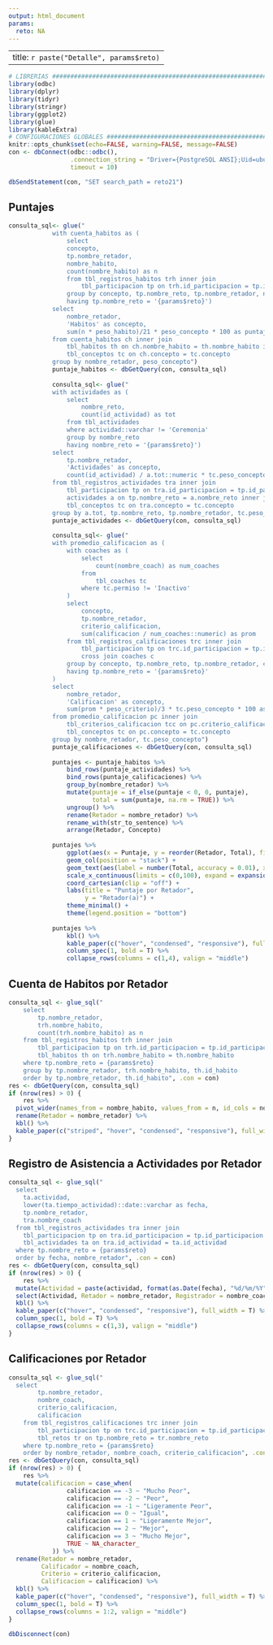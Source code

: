 ```yaml
---
output: html_document
params:
  reto: NA
---
```


---
title: `r paste("Detalle", params$reto)`
---

```r
# LIBRERIAS ####################################################################
library(odbc)
library(dplyr)
library(tidyr)
library(stringr)
library(ggplot2)
library(glue)
library(kableExtra)
# CONFIGURACIONES GLOBALES #####################################################
knitr::opts_chunk$set(echo=FALSE, warning=FALSE, message=FALSE)
con <- dbConnect(odbc::odbc(),
                 .connection_string = "Driver={PostgreSQL ANSI};Uid=ubuntu;Database=herbalife;", 
                 timeout = 10)

dbSendStatement(con, "SET search_path = reto21")
```

## Puntajes

```r
consulta_sql<- glue("
            with cuenta_habitos as (
            	select
            	concepto,
            	tp.nombre_retador,
            	nombre_habito,
            	count(nombre_habito) as n
            	from tbl_registros_habitos trh inner join
            		tbl_participacion tp on trh.id_participacion = tp.id_participacion
            	group by concepto, tp.nombre_reto, tp.nombre_retador, nombre_habito
            	having tp.nombre_reto = '{params$reto}')
            select
            	nombre_retador,
            	'Habitos' as concepto,
            	sum(n * peso_habito)/21 * peso_concepto * 100 as puntaje
            from cuenta_habitos ch inner join
            	tbl_habitos th on ch.nombre_habito = th.nombre_habito inner join
            	tbl_conceptos tc on ch.concepto = tc.concepto
            group by nombre_retador, peso_concepto")
            puntaje_habitos <- dbGetQuery(con, consulta_sql)
            
            consulta_sql<- glue("
            with actividades as (
            	select
            		nombre_reto,
            		count(id_actividad) as tot
            	from tbl_actividades
                where actividad::varchar != 'Ceremonia'
            	group by nombre_reto
            	having nombre_reto = '{params$reto}')
            select
            	tp.nombre_retador,
            	'Actividades' as concepto,
            	count(id_actividad) / a.tot::numeric * tc.peso_concepto * 100 as puntaje
            from tbl_registros_actividades tra inner join
            	tbl_participacion tp on tra.id_participacion = tp.id_participacion inner join
            	actividades a on tp.nombre_reto = a.nombre_reto inner join
            	tbl_conceptos tc on tra.concepto = tc.concepto
            group by a.tot, tp.nombre_reto, tp.nombre_retador, tc.peso_concepto")
            puntaje_actividades <- dbGetQuery(con, consulta_sql)
            
            consulta_sql<- glue("
            with promedio_calificacion as (
            	with coaches as (
            		select 
            			count(nombre_coach) as num_coaches
            		from
            			tbl_coaches tc
            		where tc.permiso != 'Inactivo'
            	)
            	select
            		concepto,
            		tp.nombre_retador,
            		criterio_calificacion,
            		sum(calificacion / num_coaches::numeric) as prom
            	from tbl_registros_calificaciones trc inner join
            		tbl_participacion tp on trc.id_participacion = tp.id_participacion 
            		cross join coaches c
            	group by concepto, tp.nombre_reto, tp.nombre_retador, criterio_calificacion
            	having tp.nombre_reto = '{params$reto}'
            )
            select
            	nombre_retador,
            	'Calificacion' as concepto,
            	sum(prom * peso_criterio)/3 * tc.peso_concepto * 100 as puntaje
            from promedio_calificacion pc inner join
            	tbl_criterios_calificacion tcc on pc.criterio_calificacion = tcc.criterio_calificacion inner join
            	tbl_conceptos tc on pc.concepto = tc.concepto
            group by nombre_retador, tc.peso_concepto")
            puntaje_calificaciones <- dbGetQuery(con, consulta_sql)
            
            puntajes <- puntaje_habitos %>% 
                bind_rows(puntaje_actividades) %>% 
                bind_rows(puntaje_calificaciones) %>%
                group_by(nombre_retador) %>% 
                mutate(puntaje = if_else(puntaje < 0, 0, puntaje),
                       total = sum(puntaje, na.rm = TRUE)) %>%
                ungroup() %>% 
                rename(Retador = nombre_retador) %>% 
                rename_with(str_to_sentence) %>% 
                arrange(Retador, Concepto)
            
            puntajes %>% 
                ggplot(aes(x = Puntaje, y = reorder(Retador, Total), fill = Concepto)) +
                geom_col(position = "stack") +
                geom_text(aes(label = number(Total, accuracy = 0.01), x = Total), hjust = -0.5) +
                scale_x_continuous(limits = c(0,100), expand = expansion(add = c(0, 10))) +
                coord_cartesian(clip = "off") +
                labs(title = "Puntaje por Retador",
                     y = "Retador(a)") +
                theme_minimal() +
                theme(legend.position = "bottom")
            
            puntajes %>% 
                kbl() %>% 
                kable_paper(c("hover", "condensed", "responsive"), full_width = T) %>%
                column_spec(1, bold = T) %>%
                collapse_rows(columns = c(1,4), valign = "middle")
```
## Cuenta de Habitos por Retador

```r
consulta_sql <- glue_sql("
    select
    	tp.nombre_retador,
    	trh.nombre_habito,
    	count(trh.nombre_habito) as n
    from tbl_registros_habitos trh inner join
    	tbl_participacion tp on trh.id_participacion = tp.id_participacion inner join
    	tbl_habitos th on trh.nombre_habito = th.nombre_habito 
    where tp.nombre_reto = {params$reto}
    group by tp.nombre_retador, trh.nombre_habito, th.id_habito
    order by tp.nombre_retador, th.id_habito", .con = con)
res <- dbGetQuery(con, consulta_sql)
if (nrow(res) > 0) {
    res %>% 
  pivot_wider(names_from = nombre_habito, values_from = n, id_cols = nombre_retador) %>% 
  rename(Retador = nombre_retador) %>%
  kbl() %>% 
  kable_paper(c("striped", "hover", "condensed", "responsive"), full_width = T)
}
```
## Registro de Asistencia a Actividades por Retador

```r
consulta_sql <- glue_sql("
  select
  	ta.actividad, 
  	lower(ta.tiempo_actividad)::date::varchar as fecha,
  	tp.nombre_retador,
    tra.nombre_coach
  from tbl_registros_actividades tra inner join
  	tbl_participacion tp on tra.id_participacion = tp.id_participacion left join
  	tbl_actividades ta on tra.id_actividad = ta.id_actividad 
  where tp.nombre_reto = {params$reto}
  order by fecha, nombre_retador", .con = con)
res <- dbGetQuery(con, consulta_sql)
if (nrow(res) > 0) {
    res %>% 
  mutate(Actividad = paste(actividad, format(as.Date(fecha), "%d/%m/%Y"))) %>% 
  select(Actividad, Retador = nombre_retador, Registrador = nombre_coach) %>% 
  kbl() %>% 
  kable_paper(c("hover", "condensed", "responsive"), full_width = T) %>%
  column_spec(1, bold = T) %>%
  collapse_rows(columns = c(1,3), valign = "middle")
}
```

## Calificaciones por Retador

```r
consulta_sql <- glue_sql("
  select
		tp.nombre_retador,
		nombre_coach,
		criterio_calificacion,
		calificacion
	from tbl_registros_calificaciones trc inner join
		tbl_participacion tp on trc.id_participacion = tp.id_participacion inner join 
		tbl_retos tr on tp.nombre_reto = tr.nombre_reto 
	where tp.nombre_reto = {params$reto}
	order by nombre_retador, nombre_coach, criterio_calificacion", .con = con)
res <- dbGetQuery(con, consulta_sql)
if (nrow(res) > 0) {
    res %>% 
  mutate(calificacion = case_when(
                calificacion == -3 ~ "Mucho Peor",
                calificacion == -2 ~ "Peor",
                calificacion == -1 ~ "Ligeramente Peor",
                calificacion == 0 ~ "Igual",
                calificacion == 1 ~ "Ligeramente Mejor",
                calificacion == 2 ~ "Mejor",
                calificacion == 3 ~ "Mucho Mejor",
                TRUE ~ NA_character_
            )) %>% 
  rename(Retador = nombre_retador,
         Calificador = nombre_coach,
         Criterio = criterio_calificacion,
         Calificacion = calificacion) %>% 
  kbl() %>% 
  kable_paper(c("hover", "condensed", "responsive"), full_width = T) %>%
  column_spec(1, bold = T) %>%
  collapse_rows(columns = 1:2, valign = "middle")
}
```

```r
dbDisconnect(con)
```

